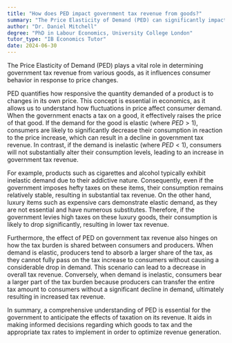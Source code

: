 ```yaml
---
title: "How does PED impact government tax revenue from goods?"
summary: "The Price Elasticity of Demand (PED) can significantly impact government tax revenue from goods by influencing consumer behaviour."
author: "Dr. Daniel Mitchell"
degree: "PhD in Labour Economics, University College London"
tutor_type: "IB Economics Tutor"
date: 2024-06-30
---
```


The Price Elasticity of Demand (PED) plays a vital role in determining government tax revenue from various goods, as it influences consumer behavior in response to price changes.

PED quantifies how responsive the quantity demanded of a product is to changes in its own price. This concept is essential in economics, as it allows us to understand how fluctuations in price affect consumer demand. When the government enacts a tax on a good, it effectively raises the price of that good. If the demand for the good is elastic (where $PED > 1$), consumers are likely to significantly decrease their consumption in reaction to the price increase, which can result in a decline in government tax revenue. In contrast, if the demand is inelastic (where $PED < 1$), consumers will not substantially alter their consumption levels, leading to an increase in government tax revenue.

For example, products such as cigarettes and alcohol typically exhibit inelastic demand due to their addictive nature. Consequently, even if the government imposes hefty taxes on these items, their consumption remains relatively stable, resulting in substantial tax revenue. On the other hand, luxury items such as expensive cars demonstrate elastic demand, as they are not essential and have numerous substitutes. Therefore, if the government levies high taxes on these luxury goods, their consumption is likely to drop significantly, resulting in lower tax revenue.

Furthermore, the effect of PED on government tax revenue also hinges on how the tax burden is shared between consumers and producers. When demand is elastic, producers tend to absorb a larger share of the tax, as they cannot fully pass on the tax increase to consumers without causing a considerable drop in demand. This scenario can lead to a decrease in overall tax revenue. Conversely, when demand is inelastic, consumers bear a larger part of the tax burden because producers can transfer the entire tax amount to consumers without a significant decline in demand, ultimately resulting in increased tax revenue.

In summary, a comprehensive understanding of PED is essential for the government to anticipate the effects of taxation on its revenue. It aids in making informed decisions regarding which goods to tax and the appropriate tax rates to implement in order to optimize revenue generation.
    